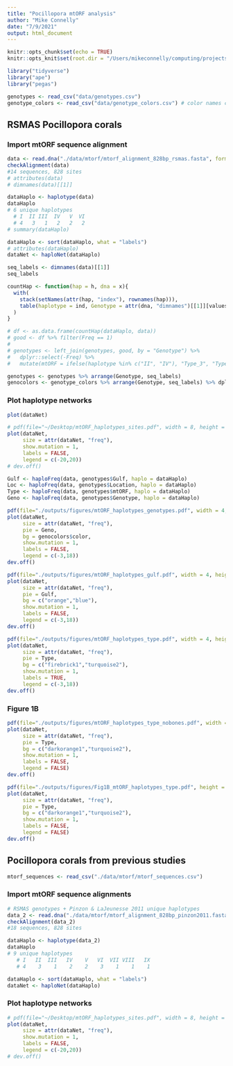 ```yaml
---
title: "Pocillopora mtORF analysis"
author: "Mike Connelly"
date: "7/9/2021"
output: html_document
---
```


```r
knitr::opts_chunk$set(echo = TRUE)
knitr::opts_knit$set(root.dir = "/Users/mikeconnelly/computing/projects/anti_phys")
```
```r
library("tidyverse")
library("ape")
library("pegas")
```
```r
genotypes <- read_csv("data/genotypes.csv")
genotype_colors <- read_csv("data/genotype_colors.csv") # color names csv corresponding to excel sheet colors
```
## RSMAS Pocillopora corals
### Import mtORF sequence alignment 
```r
data <- read.dna("./data/mtorf/mtorf_alignment_828bp_rsmas.fasta", format = "fasta")
checkAlignment(data)
#14 sequences, 828 sites
# attributes(data)
# dimnames(data)[[1]]
```
```r
dataHaplo <- haplotype(data)
dataHaplo
# 6 unique haplotypes
  # I  II III  IV   V  VI 
  # 4   3   1   2   2   2 
# summary(dataHaplo)
```
```r
dataHaplo <- sort(dataHaplo, what = "labels")
# attributes(dataHaplo)
dataNet <- haploNet(dataHaplo)
```
```r
seq_labels <- dimnames(data)[[1]]
seq_labels
```
```r
countHap <- function(hap = h, dna = x){
  with(
    stack(setNames(attr(hap, "index"), rownames(hap))),
    table(haplotype = ind, Genotype = attr(dna, "dimnames")[[1]][values])
  )
}
```
```r
# df <- as.data.frame(countHap(dataHaplo, data))
# good <- df %>% filter(Freq == 1)
# 
# genotypes <- left_join(genotypes, good, by = "Genotype") %>% 
#   dplyr::select(-Freq) %>% 
#   mutate(mtORF = ifelse(haplotype %in% c("II", "IV"), "Type_3", "Type_1"))
```
```r
genotypes <- genotypes %>% arrange(Genotype, seq_labels)
genocolors <- genotype_colors %>% arrange(Genotype, seq_labels) %>% dplyr::select(color)
```

### Plot haplotype networks
```r
plot(dataNet)
```
```r
# pdf(file="~/Desktop/mtORF_haplotypes_sites.pdf", width = 8, height = 10, pointsize = 10)
plot(dataNet,
     size = attr(dataNet, "freq"),
     show.mutation = 1,
     labels = FALSE,
     legend = c(-20,20))
# dev.off()
```
```r
Gulf <- haploFreq(data, genotypes$Gulf, haplo = dataHaplo)
Loc <- haploFreq(data, genotypes$Location, haplo = dataHaplo)
Type <- haploFreq(data, genotypes$mtORF, haplo = dataHaplo)
Geno <- haploFreq(data, genotypes$Genotype, haplo = dataHaplo)
```
```r
pdf(file="./outputs/figures/mtORF_haplotypes_genotypes.pdf", width = 4, height = 5, pointsize = 6)
plot(dataNet,
     size = attr(dataNet, "freq"),
     pie = Geno,
     bg = genocolors$color,
     show.mutation = 1,
     labels = FALSE,
     legend = c(-3,18))
dev.off()
```
```r
pdf(file="./outputs/figures/mtORF_haplotypes_gulf.pdf", width = 4, height = 5, pointsize = 6)
plot(dataNet,
     size = attr(dataNet, "freq"),
     pie = Gulf,
     bg = c("orange","blue"),
     show.mutation = 1,
     labels = FALSE,
     legend = c(-3,18))
dev.off()
```
```r
pdf(file="./outputs/figures/mtORF_haplotypes_type.pdf", width = 4, height = 5, pointsize = 6)
plot(dataNet,
     size = attr(dataNet, "freq"),
     pie = Type,
     bg = c("firebrick1","turquoise2"),
     show.mutation = 1,
     labels = TRUE,
     legend = c(-3,18))
dev.off()
```
### Figure 1B
```r
pdf(file="./outputs/figures/mtORF_haplotypes_type_nobones.pdf", width = 3, height = 4, pointsize = 6)
plot(dataNet,
     size = attr(dataNet, "freq"),
     pie = Type,
     bg = c("darkorange1","turquoise2"),
     show.mutation = 1,
     labels = FALSE,
     legend = FALSE)
dev.off()
```
```r
pdf(file="./outputs/figures/Fig1B_mtORF_haplotypes_type.pdf", height = 90/25.4, width = 75/25.4, pointsize = 6) # two-column max size
plot(dataNet,
     size = attr(dataNet, "freq"),
     pie = Type,
     bg = c("darkorange1","turquoise2"),
     show.mutation = 1,
     labels = FALSE,
     legend = FALSE)
dev.off()
```

## Pocillopora corals from previous studies
```r
mtorf_sequences <- read_csv("./data/mtorf/mtorf_sequences.csv")
```
### Import mtORF sequence alignments
```r
# RSMAS genotypes + Pinzon & LaJeunesse 2011 unique haplotypes
data_2 <- read.dna("./data/mtorf/mtorf_alignment_828bp_pinzon2011.fasta", format = "fasta")
checkAlignment(data_2)
#18 sequences, 828 sites
```
```r
dataHaplo <- haplotype(data_2)
dataHaplo
# 9 unique haplotypes
   # I   II  III   IV    V   VI  VII VIII   IX 
   # 4    3    1    2    2    3    1    1    1 
```
```r
dataHaplo <- sort(dataHaplo, what = "labels")
dataNet <- haploNet(dataHaplo)
```

### Plot haplotype networks
```r
# pdf(file="~/Desktop/mtORF_haplotypes_sites.pdf", width = 8, height = 10, pointsize = 10)
plot(dataNet,
     size = attr(dataNet, "freq"),
     show.mutation = 1,
     labels = FALSE,
     legend = c(-20,20))
# dev.off()
```
